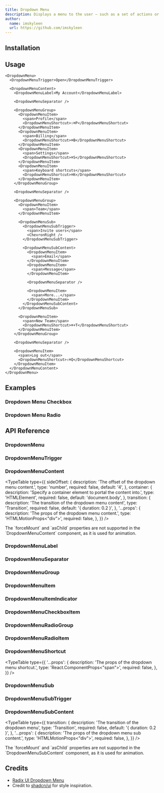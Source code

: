 ```yaml
---
title: Dropdown Menu
description: Displays a menu to the user — such as a set of actions or functions — triggered by a button.
author:
  name: imskyleen
  url: https://github.com/imskyleen
---
```


<ComponentPreview name="demo-components-radix-dropdown-menu" />

## Installation

<ComponentInstallation name="components-radix-dropdown-menu" />

## Usage

```tsx
<DropdownMenu>
  <DropdownMenuTrigger>Open</DropdownMenuTrigger>

  <DropdownMenuContent>
    <DropdownMenuLabel>My Account</DropdownMenuLabel>

    <DropdownMenuSeparator />

    <DropdownMenuGroup>
      <DropdownMenuItem>
        <span>Profile</span>
        <DropdownMenuShortcut>⇧⌘P</DropdownMenuShortcut>
      </DropdownMenuItem>
      <DropdownMenuItem>
        <span>Billing</span>
        <DropdownMenuShortcut>⌘B</DropdownMenuShortcut>
      </DropdownMenuItem>
      <DropdownMenuItem>
        <span>Settings</span>
        <DropdownMenuShortcut>⌘S</DropdownMenuShortcut>
      </DropdownMenuItem>
      <DropdownMenuItem>
        <span>Keyboard shortcuts</span>
        <DropdownMenuShortcut>⌘K</DropdownMenuShortcut>
      </DropdownMenuItem>
    </DropdownMenuGroup>

    <DropdownMenuSeparator />

    <DropdownMenuGroup>
      <DropdownMenuItem>
        <span>Team</span>
      </DropdownMenuItem>

      <DropdownMenuSub>
        <DropdownMenuSubTrigger>
          <span>Invite users</span>
          <ChevronRight />
        </DropdownMenuSubTrigger>

        <DropdownMenuSubContent>
          <DropdownMenuItem>
            <span>Email</span>
          </DropdownMenuItem>
          <DropdownMenuItem>
            <span>Message</span>
          </DropdownMenuItem>

          <DropdownMenuSeparator />

          <DropdownMenuItem>
            <span>More...</span>
          </DropdownMenuItem>
        </DropdownMenuSubContent>
      </DropdownMenuSub>

      <DropdownMenuItem>
        <span>New Team</span>
        <DropdownMenuShortcut>⌘+T</DropdownMenuShortcut>
      </DropdownMenuItem>
    </DropdownMenuGroup>

    <DropdownMenuSeparator />

    <DropdownMenuItem>
      <span>Log out</span>
      <DropdownMenuShortcut>⇧⌘Q</DropdownMenuShortcut>
    </DropdownMenuItem>
  </DropdownMenuContent>
</DropdownMenu>
```

## Examples

### Dropdown Menu Checkbox

<ComponentPreview name="demo-components-radix-dropdown-menu-checkbox" />

### Dropdown Menu Radio

<ComponentPreview name="demo-components-radix-dropdown-menu-radio" />

## API Reference

### DropdownMenu

<div className="flex flex-col gap-2">
<ExternalLink
  href="https://animate-ui.com/docs/primitives/radix/dropdown-menu#dropdownmenu"
  text="Animate UI API Reference - DropdownMenu Primitive"
/>

<ExternalLink
  href="https://www.radix-ui.com/primitives/docs/components/dropdown-menu#root"
  text="Radix UI API Reference - DropdownMenu.Root"
/>
</div>

### DropdownMenuTrigger

<div className="flex flex-col gap-2">
<ExternalLink
  href="https://animate-ui.com/docs/primitives/radix/dropdown-menu#dropdownmenutrigger"
  text="Animate UI API Reference - DropdownMenuTrigger Primitive"
/>

<ExternalLink
  href="https://www.radix-ui.com/primitives/docs/components/dropdown-menu#trigger"
  text="Radix UI API Reference - DropdownMenu.Trigger"
/>
</div>

### DropdownMenuContent

<div className="flex flex-col gap-2">
<ExternalLink
  href="https://animate-ui.com/docs/primitives/radix/dropdown-menu#dropdownmenucontent"
  text="Animate UI API Reference - DropdownMenuContent Primitive"
/>

<ExternalLink
  href="https://www.radix-ui.com/primitives/docs/components/dropdown-menu#content"
  text="Radix UI API Reference - DropdownMenu.Content"
/>
</div>

<TypeTable
  type={{
    sideOffset: {
      description: 'The offset of the dropdown menu content.',
      type: 'number',
      required: false,
      default: '4',
    },
    container: {
      description: 'Specify a container element to portal the content into.',
      type: 'HTMLElement',
      required: false,
      default: 'document.body',
    },
    transition: {
      description: 'The transition of the dropdown menu content',
      type: 'Transition',
      required: false,
      default: '{ duration: 0.2 }',
    },
    '...props': {
      description: 'The props of the dropdown menu content.',
      type: 'HTMLMotionProps<"div">',
      required: false,
    },
  }}
/>

<Callout type="info">
  The `forceMount` and `asChild` properties are not supported in the
  `DropdownMenuContent` component, as it is used for animation.
</Callout>

### DropdownMenuLabel

<div className="flex flex-col gap-2">
<ExternalLink
  href="https://animate-ui.com/docs/primitives/radix/dropdown-menu#dropdownmenulabel"
  text="Animate UI API Reference - DropdownMenuLabel Primitive"
/>

<ExternalLink
  href="https://www.radix-ui.com/primitives/docs/components/dropdown-menu#label"
  text="Radix UI API Reference - DropdownMenu.Label"
/>
</div>

### DropdownMenuSeparator

<div className="flex flex-col gap-2">
<ExternalLink
  href="https://animate-ui.com/docs/primitives/radix/dropdown-menu#dropdownmenuseparator"
  text="Animate UI API Reference - DropdownMenuSeparator Primitive"
/>

<ExternalLink
  href="https://www.radix-ui.com/primitives/docs/components/dropdown-menu#separator"
  text="Radix UI API Reference - DropdownMenu.Separator"
/>
</div>

### DropdownMenuGroup

<div className="flex flex-col gap-2">
<ExternalLink
  href="https://animate-ui.com/docs/primitives/radix/dropdown-menu#dropdownmenuhighlight"
  text="Animate UI API Reference - DropdownMenuHighlight Primitive"
/>

<ExternalLink
  href="https://www.radix-ui.com/primitives/docs/components/dropdown-menu#group"
  text="Radix UI API Reference - DropdownMenu.Group"
/>
</div>

### DropdownMenuItem

<div className="flex flex-col gap-2">
<ExternalLink
  href="https://animate-ui.com/docs/primitives/radix/dropdown-menu#dropdownmenuitem"
  text="Animate UI API Reference - DropdownMenuItem Primitive"
/>

<ExternalLink
  href="https://www.radix-ui.com/primitives/docs/components/dropdown-menu#item"
  text="Radix UI API Reference - DropdownMenu.Item"
/>
</div>

### DropdownMenuItemIndicator

<div className="flex flex-col gap-2">
<ExternalLink
  href="https://animate-ui.com/docs/primitives/radix/dropdown-menu#dropdownmenuitemindicator"
  text="Animate UI API Reference - DropdownMenuItemIndicator Primitive"
/>

<ExternalLink
  href="https://www.radix-ui.com/primitives/docs/components/dropdown-menu#itemindicator"
  text="Radix UI API Reference - DropdownMenu.ItemIndicator"
/>
</div>

### DropdownMenuCheckboxItem

<div className="flex flex-col gap-2">
<ExternalLink
  href="https://animate-ui.com/docs/primitives/radix/dropdown-menu#dropdownmenucheckboxitem"
  text="Animate UI API Reference - DropdownMenuCheckboxItem Primitive"
/>

<ExternalLink
  href="https://www.radix-ui.com/primitives/docs/components/dropdown-menu#checkboxitem"
  text="Radix UI API Reference - DropdownMenu.CheckboxItem"
/>
</div>

### DropdownMenuRadioGroup

<div className="flex flex-col gap-2">
<ExternalLink
  href="https://animate-ui.com/docs/primitives/radix/dropdown-menu#dropdownmenuradiogroup"
  text="Animate UI API Reference - DropdownMenuRadioGroup Primitive"
/>

<ExternalLink
  href="https://www.radix-ui.com/primitives/docs/components/dropdown-menu#radiogroup"
  text="Radix UI API Reference - DropdownMenu.RadioGroup"
/>
</div>

### DropdownMenuRadioItem

<div className="flex flex-col gap-2">
<ExternalLink
  href="https://animate-ui.com/docs/primitives/radix/dropdown-menu#dropdownmenuradioitem"
  text="Animate UI API Reference - DropdownMenuRadioItem Primitive"
/>

<ExternalLink
  href="https://www.radix-ui.com/primitives/docs/components/dropdown-menu#radioitem"
  text="Radix UI API Reference - DropdownMenu.RadioItem"
/>
</div>

### DropdownMenuShortcut

<ExternalLink
  href="https://animate-ui.com/docs/primitives/radix/dropdown-menu#dropdownmenushortcut"
  text="Animate UI API Reference - DropdownMenuShortcut Primitive"
/>

<TypeTable
  type={{
    '...props': {
      description: 'The props of the dropdown menu shortcut.',
      type: 'React.ComponentProps<"span">',
      required: false,
    },
  }}
/>

### DropdownMenuSub

<div className="flex flex-col gap-2">
<ExternalLink
  href="https://animate-ui.com/docs/primitives/radix/dropdown-menu#dropdownmenusub"
  text="Animate UI API Reference - DropdownMenuSub Primitive"
/>

<ExternalLink
  href="https://www.radix-ui.com/primitives/docs/components/dropdown-menu#sub"
  text="Radix UI API Reference - DropdownMenu.Sub"
/>
</div>

### DropdownMenuSubTrigger

<div className="flex flex-col gap-2">
<ExternalLink
  href="https://animate-ui.com/docs/primitives/radix/dropdown-menu#dropdownmenusubtrigger"
  text="Animate UI API Reference - DropdownMenuSubTrigger Primitive"
/>

<ExternalLink
  href="https://www.radix-ui.com/primitives/docs/components/dropdown-menu#subtrigger"
  text="Radix UI API Reference - DropdownMenu.SubTrigger"
/>
</div>

### DropdownMenuSubContent

<div className="flex flex-col gap-2">
<ExternalLink
  href="https://animate-ui.com/docs/primitives/radix/dropdown-menu#dropdownmenusubcontent"
  text="Animate UI API Reference - DropdownMenuSubContent Primitive"
/>

<ExternalLink
  href="https://www.radix-ui.com/primitives/docs/components/dropdown-menu#subcontent"
  text="Radix UI API Reference - DropdownMenu.SubContent"
/>
</div>

<TypeTable
  type={{
    transition: {
      description: 'The transition of the dropdown menu',
      type: 'Transition',
      required: false,
      default: '{ duration: 0.2 }',
    },
    '...props': {
      description: 'The props of the dropdown menu sub content.',
      type: 'HTMLMotionProps<"div">',
      required: false,
    },
  }}
/>

<Callout type="info">
  The `forceMount` and `asChild` properties are not supported in the
  `DropdownMenuSubContent` component, as it is used for animation.
</Callout>

## Credits

- [Radix UI Dropdown Menu](https://www.radix-ui.com/primitives/docs/components/dropdown-menu)
- Credit to [shadcn/ui](https://ui.shadcn.com/docs/components/dropdown-menu) for style inspiration.
